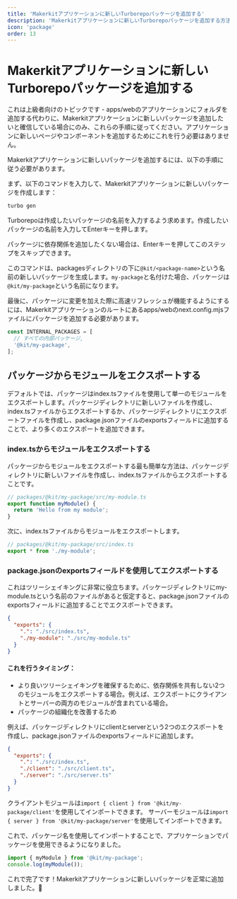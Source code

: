 ```yaml
---
title: 'Makerkitアプリケーションに新しいTurborepoパッケージを追加する'
description: 'Makerkitアプリケーションに新しいTurborepoパッケージを追加する方法を学ぶ'
icon: 'package'
order: 13
---
```


# Makerkitアプリケーションに新しいTurborepoパッケージを追加する

これは上級者向けのトピックです - apps/webのアプリケーションにフォルダを追加する代わりに、Makerkitアプリケーションに新しいパッケージを追加したいと確信している場合にのみ、これらの手順に従ってください。アプリケーションに新しいページやコンポーネントを追加するためにこれを行う必要はありません。

Makerkitアプリケーションに新しいパッケージを追加するには、以下の手順に従う必要があります。

まず、以下のコマンドを入力して、Makerkitアプリケーションに新しいパッケージを作成します：

```bash
turbo gen
```

Turborepoは作成したいパッケージの名前を入力するよう求めます。作成したいパッケージの名前を入力してEnterキーを押します。

パッケージに依存関係を追加したくない場合は、Enterキーを押してこのステップをスキップできます。

このコマンドは、packagesディレクトリの下に`@kit/<package-name>`という名前の新しいパッケージを生成します。`my-package`と名付けた場合、パッケージは`@kit/my-package`という名前になります。

最後に、パッケージに変更を加えた際に高速リフレッシュが機能するようにするには、Makerkitアプリケーションのルートにあるapps/webのnext.config.mjsファイルにパッケージを追加する必要があります。

```javascript
const INTERNAL_PACKAGES = [
  // すべての内部パッケージ,
  '@kit/my-package',
];
```

## パッケージからモジュールをエクスポートする

デフォルトでは、パッケージはindex.tsファイルを使用して単一のモジュールをエクスポートします。パッケージディレクトリに新しいファイルを作成し、index.tsファイルからエクスポートするか、パッケージディレクトリにエクスポートファイルを作成し、package.jsonファイルのexportsフィールドに追加することで、より多くのエクスポートを追加できます。

### index.tsからモジュールをエクスポートする

パッケージからモジュールをエクスポートする最も簡単な方法は、パッケージディレクトリに新しいファイルを作成し、index.tsファイルからエクスポートすることです。

```typescript
// packages/@kit/my-package/src/my-module.ts
export function myModule() {
  return 'Hello from my module';
}
```

次に、index.tsファイルからモジュールをエクスポートします。

```typescript
// packages/@kit/my-package/src/index.ts
export * from './my-module';
```

### package.jsonのexportsフィールドを使用してエクスポートする

これはツリーシェイキングに非常に役立ちます。パッケージディレクトリにmy-module.tsという名前のファイルがあると仮定すると、package.jsonファイルのexportsフィールドに追加することでエクスポートできます。

```json
{
  "exports": {
    ".": "./src/index.ts",
    "./my-module": "./src/my-module.ts"
  }
}
```

#### これを行うタイミング：

- より良いツリーシェイキングを確保するために、依存関係を共有しない2つのモジュールをエクスポートする場合。例えば、エクスポートにクライアントとサーバーの両方のモジュールが含まれている場合。
- パッケージの組織化を改善するため

例えば、パッケージディレクトリにclientとserverという2つのエクスポートを作成し、package.jsonファイルのexportsフィールドに追加します。

```json
{
  "exports": {
    ".": "./src/index.ts",
    "./client": "./src/client.ts",
    "./server": "./src/server.ts"
  }
}
```

クライアントモジュールは`import { client } from '@kit/my-package/client'`を使用してインポートできます。
サーバーモジュールは`import { server } from '@kit/my-package/server'`を使用してインポートできます。

これで、パッケージ名を使用してインポートすることで、アプリケーションでパッケージを使用できるようになりました。

```typescript
import { myModule } from '@kit/my-package';
console.log(myModule());
```

これで完了です！Makerkitアプリケーションに新しいパッケージを正常に追加しました。🎉
